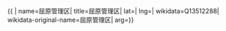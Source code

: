 {{ {{{1|PRC admin/showdata}}}|
name=屈原管理区|
title=屈原管理区|
lat=|
lng=|
wikidata=Q13512288|
wikidata-original-name=屈原管理区|
arg={{{arg|}}}}}